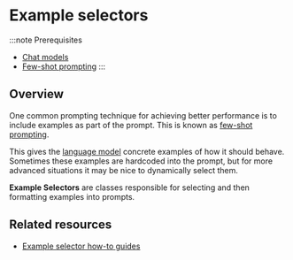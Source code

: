 # Example selectors

:::note Prerequisites

- [Chat models](/docs/concepts/chat_models/)
- [Few-shot prompting](/docs/concepts/few_shot_prompting/)
:::

## Overview

One common prompting technique for achieving better performance is to include examples as part of the prompt. This is known as [few-shot prompting](/docs/concepts/few_shot_prompting).

This gives the [language model](/docs/concepts/chat_models/) concrete examples of how it should behave.
Sometimes these examples are hardcoded into the prompt, but for more advanced situations it may be nice to dynamically select them.

**Example Selectors** are classes responsible for selecting and then formatting examples into prompts.

## Related resources

* [Example selector how-to guides](/docs/how_to/#example-selectors)
